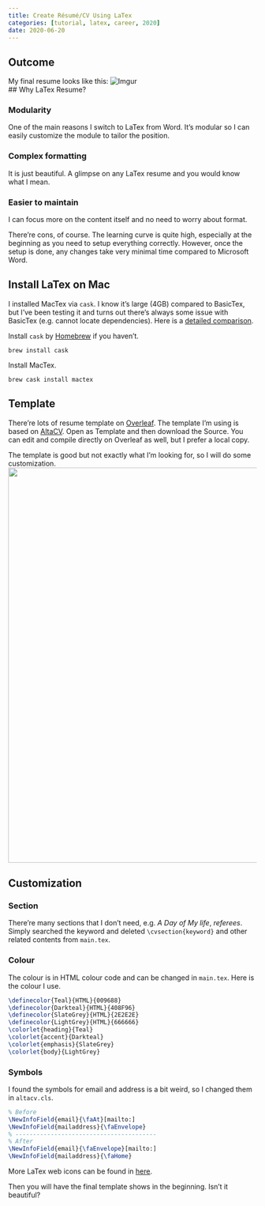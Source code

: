 ```yaml
---
title: Create Résumé/CV Using LaTex
categories: [tutorial, latex, career, 2020]
date: 2020-06-20
---
```


## Outcome

My final resume looks like this:
![Imgur](latexresume2.png)
<br>
## Why LaTex Resume?

### Modularity
One of the main reasons I switch to LaTex from Word. It's modular so I can easily customize the module to tailor the position.

### Complex formatting
It is just beautiful. A glimpse on any LaTex resume and you would know what I mean.

### Easier to maintain
I can focus more on the content itself and no need to worry about format.

There're cons, of course. The learning curve is quite high, especially at the beginning as you need to setup everything correctly. However, once the setup is done, any changes take very minimal time compared to Microsoft Word.

## Install LaTex on Mac

I installed MacTex via `cask`. I know it's large (4GB) compared to BasicTex, but I've been testing it and turns out there's always some issue with BasicTex (e.g. cannot locate dependencies). Here is a [detailed comparison](https://sourabhbajaj.com/mac-setup/LaTeX/).

Install `cask` by [Homebrew](https://brew.sh/) if you haven't.
```shell
brew install cask
```

Install MacTex.
```shell
brew cask install mactex
```

## Template

There're lots of resume template on [Overleaf](https://www.overleaf.com/). The template I'm using is based on [AltaCV](https://www.overleaf.com/latex/templates/altacv-template/trgqjpwnmtgv). Open as Template and then download the Source. You can edit and compile directly on Overleaf as well, but I prefer a local copy.

The template is good but not exactly what I'm looking for, so I will do some customization.
<img src="latexresume1.png" width="600" height="800" />

## Customization

### Section
There're many sections that I don't need, e.g. *A Day of My life*, *referees*. Simply searched the keyword and deleted `\cvsection{keyword}` and other related contents from `main.tex`.

### Colour
The colour is in HTML colour code and can be changed in `main.tex`.
Here is the colour I use.

```LaTeX
\definecolor{Teal}{HTML}{009688}
\definecolor{Darkteal}{HTML}{408F96}
\definecolor{SlateGrey}{HTML}{2E2E2E}
\definecolor{LightGrey}{HTML}{666666}
\colorlet{heading}{Teal}
\colorlet{accent}{Darkteal}
\colorlet{emphasis}{SlateGrey}
\colorlet{body}{LightGrey}
```

### Symbols

I found the symbols for email and address is a bit weird, so I changed them in `altacv.cls`.


```LaTeX
% Before
\NewInfoField{email}{\faAt}[mailto:]
\NewInfoField{mailaddress}{\faEnvelope}
% ----------------------------------------
% After
\NewInfoField{email}{\faEnvelope}[mailto:]
\NewInfoField{mailaddress}{\faHome}
```

More LaTex web icons can be found in [here](http://texdoc.net/texmf-dist/doc/fonts/fontawesome/fontawesome.pdf).

Then you will have the final template shows in the beginning. Isn't it beautiful?
